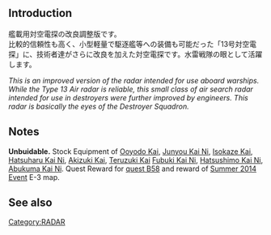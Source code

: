{{Template:Equipmentinfo
|name = Type 13 AIR RADAR Kai 
|id = 106 
|japanesename = 13号対空電探改 
|icon = {{Radar}}
|type = Small Radar
|effect = {{AA}}+4 {{Hit}}+2 {{Evasion}}+1 {{LOS}}+4 
|scrap = {{Steel}}10 {{Bauxite}}11 
|image = <gallery type="slideshow" widths="360px" position="center" hideaddbutton="true">
Equipment106-1.png
Equipment106-2.png
Equipment106-3.png
Equipment106-4.png
</gallery>
|DD = lime
|LC = lime
|CL = lime
|CLT = lime
|CA = lime
|CAV = lime
|BB = lime
|BBV = lime
|FASTBB = lime
|AV = lime
|CVL = lime
|CV = lime
|AS = lime
|AR = lime}}

==Introduction==
艦載用対空電探の改良調整版です。<br>比較的信頼性も高く、小型軽量で駆逐艦等への装備も可能だった「13号対空電探」に、技術者達がさらに改良を加えた対空電探です。水雷戦隊の眼として活躍します。 

''This is an improved version of the radar intended for use aboard warships. While the Type 13 Air radar is reliable, this small class of air search radar intended for use in destroyers were further improved by engineers. This radar is basically the eyes of the Destroyer Squadron.'' 

==Notes==
'''Unbuidable.''' Stock Equipment of [[Ooyodo|Ooyodo Kai]], [[Junyou|Junyou Kai Ni]], [[Isokaze|Isokaze Kai]], [[Hatsuharu|Hatsuharu Kai Ni]], [[Akizuki|Akizuki Kai]], [[Teruzuki|Teruzuki Kai]] [[Fubuki|Fubuki Kai Ni]], [[Hatsushimo|Hatsushimo Kai Ni]], [[Abukuma|Abukuma Kai Ni]]. Quest Reward for [[Quests#B58|quest B58]] and reward of [[Summer 2014 Event]] E-3 map.

==See also==
{{Equipmentlist}}

[[Category:RADAR]]